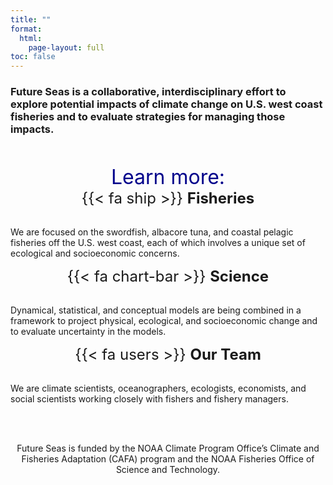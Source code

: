 ```yaml
---
title: ""
format: 
  html:
    page-layout: full
toc: false
---
```


### Future Seas is a collaborative, interdisciplinary effort to explore potential impacts of climate change on U.S. west coast fisheries and to evaluate strategies for managing those impacts.

<br>

<center>
<span style="color:darkblue; font-size:2rem">Learn more:</span>
</center>

:::: {.grid}
::: {.border .g-col-4}
<center><span style="font-size:1.5rem">{{< fa ship >}} **Fisheries**</span></center>
<br>
We are focused on the swordfish, albacore tuna, and coastal pelagic fisheries off the U.S. west coast, each of which involves a unique set of ecological and socioeconomic concerns.
:::

::: {.border .g-col-4}
<center><span style="font-size:1.5rem">{{< fa chart-bar >}} **Science**</span></center>
<br>
Dynamical, statistical, and conceptual models are being combined in a framework to project physical, ecological, and socioeconomic change and to evaluate uncertainty in the models.
:::

::: {.border .g-col-4}
<center><span style="font-size:1.5rem">{{< fa users >}} **Our Team**</span></center>
<br>
We are climate scientists, oceanographers, ecologists, economists, and social scientists working closely with fishers and fishery managers.
:::
::::

<br>
<br>

<center>Future Seas is funded by the NOAA Climate Program Office’s Climate and Fisheries Adaptation (CAFA) program and the NOAA Fisheries Office of Science and Technology.</center>